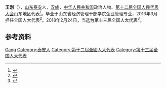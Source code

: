 {{Otheruses|王刚}}

'''王刚'''（{{bd|1959年||}}），[[山东|山东]][[泰安|泰安]]人，[[汉族|汉族]]，[[中华人民共和国|中华人民共和国]]政治人物、[[第十二届全国人民代表大会|第十二届全国人民代表大会]]山东地区代表<ref>{{cite web|author=新华网|title=第十一届全国人大代表|url=http://news.xinhuanet.com/ziliao/2008-03/03/content_7708230.htm?node=36628|publisher=新华网|accessdate=2014-01-07|archive-date=2014-01-10|archive-url=https://web.archive.org/web/20140110211415/http://news.xinhuanet.com/ziliao/2008-03/03/content_7708230.htm?node=36628|dead-url=no}}</ref>。毕业于山东省经济管理干部学院企业管理专业，2013年3月担任全国人大代表<ref>{{cite web|title=全国人大代表信息-王刚|url= http://210.82.31.1:8084/delegate/viewDelegate.action?dbid=200812119489|publisher=全国人大网|accessdate=2015-03-14}}</ref>。2018年2月24日，当选为[[第十三届全国人大代表|第十三届全国人大代表]]<ref>{{Cite web|title=（受权发布）中华人民共和国第十三届全国人民代表大会代表名单-中新网|url=http://www.chinanews.com/gn/2018/02-25/8453959.shtml|accessdate=2021-02-13|work=中新网|archive-date=2018-02-27|archive-url=https://web.archive.org/web/20180227031724/http://www.chinanews.com/gn/2018/02-25/8453959.shtml|dead-url=no}}</ref>。

== 参考资料 ==
{{reflist}}

{{Authority control}}

{{DEFAULTSORT:Wang王}}
[[Category:王姓|Gang]]
[[Category:泰安人|Category:泰安人]]
[[Category:第十二屆全國人大代表|Category:第十二屆全國人大代表]]
[[Category:第十三届全国人大代表|Category:第十三届全国人大代表]]


{{中国政治人物小作品}}